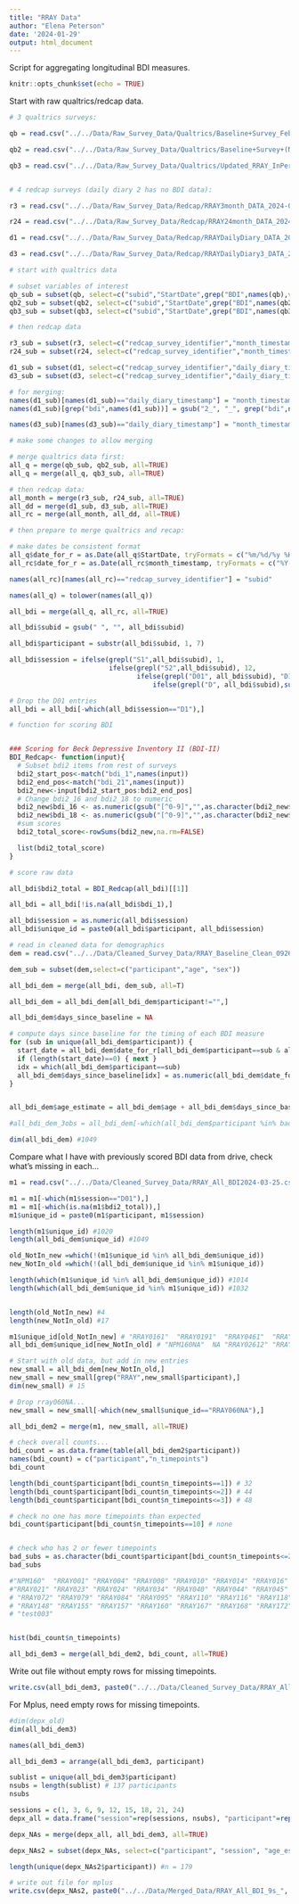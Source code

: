 ```yaml
---
title: "RRAY Data"
author: "Elena Peterson"
date: '2024-01-29'
output: html_document
---
```


Script for aggregating longitudinal BDI measures.

```r
knitr::opts_chunk$set(echo = TRUE)
```

Start with raw qualtrics/redcap data.
```r
# 3 qualtrics surveys:

qb = read.csv("../../Data/Raw_Survey_Data/Qualtrics/Baseline+Survey_February+1,+2024_10.28_For-R.csv",stringsAsFactors = FALSE,header=TRUE)

qb2 = read.csv("../../Data/Raw_Survey_Data/Qualtrics/Baseline+Survey+(No+CBCL)_February+1,+2024_10.27_For-R.csv",stringsAsFactors = FALSE,header=TRUE)

qb3 = read.csv("../../Data/Raw_Survey_Data/Qualtrics/Updated_RRAY_InPerson_April+1,+2024_10.41_For-R.csv",stringsAsFactors = FALSE,header=TRUE)


# 4 redcap surveys (daily diary 2 has no BDI data):

r3 = read.csv("../../Data/Raw_Survey_Data/Redcap/RRAY3month_DATA_2024-04-01_1016.csv",stringsAsFactors = FALSE,header=TRUE)

r24 = read.csv("../../Data/Raw_Survey_Data/Redcap/RRAY24month_DATA_2024-04-01_1034.csv", stringsAsFactors = FALSE,header=TRUE)

d1 = read.csv("../../Data/Raw_Survey_Data/Redcap/RRAYDailyDiary_DATA_2024-01-25_1353.csv", stringsAsFactors = FALSE,header=TRUE)

d3 = read.csv("../../Data/Raw_Survey_Data/Redcap/RRAYDailyDiary3_DATA_2024-04-01_1013.csv", stringsAsFactors = FALSE,header=TRUE)

```


```r
# start with qualtrics data

# subset variables of interest
qb_sub = subset(qb, select=c("subid","StartDate",grep("BDI",names(qb),value=TRUE)))
qb2_sub = subset(qb2, select=c("subid","StartDate",grep("BDI",names(qb2),value=TRUE)))
qb3_sub = subset(qb3, select=c("subid","StartDate",grep("BDI",names(qb3),value=TRUE)))

```

```r
# then redcap data

r3_sub = subset(r3, select=c("redcap_survey_identifier","month_timestamp",grep("bdi",names(r3),value=TRUE)))
r24_sub = subset(r24, select=c("redcap_survey_identifier","month_timestamp",grep("bdi",names(r24),value=TRUE)))

d1_sub = subset(d1, select=c("redcap_survey_identifier","daily_diary_timestamp",grep("bdi",names(d1),value=TRUE)))
d3_sub = subset(d3, select=c("redcap_survey_identifier","daily_diary_timestamp",grep("bdi",names(d3),value=TRUE)))

# for merging:
names(d1_sub)[names(d1_sub)=="daily_diary_timestamp"] = "month_timestamp"
names(d1_sub)[grep("bdi",names(d1_sub))] = gsub("2_", "_", grep("bdi",names(d1_sub), value=TRUE))

names(d3_sub)[names(d3_sub)=="daily_diary_timestamp"] = "month_timestamp"
```

```r
# make some changes to allow merging

# merge qualtrics data first:
all_q = merge(qb_sub, qb2_sub, all=TRUE)
all_q = merge(all_q, qb3_sub, all=TRUE)

# then redcap data:
all_month = merge(r3_sub, r24_sub, all=TRUE)
all_dd = merge(d1_sub, d3_sub, all=TRUE)
all_rc = merge(all_month, all_dd, all=TRUE)

# then prepare to merge qualtrics and recap:

# make dates be consistent format
all_q$date_for_r = as.Date(all_q$StartDate, tryFormats = c("%m/%d/%y %H:%M"))
all_rc$date_for_r = as.Date(all_rc$month_timestamp, tryFormats = c("%Y-%m-%d %H:%M:%S"))

names(all_rc)[names(all_rc)=="redcap_survey_identifier"] = "subid"

names(all_q) = tolower(names(all_q))

all_bdi = merge(all_q, all_rc, all=TRUE)

all_bdi$subid = gsub(" ", "", all_bdi$subid)

all_bdi$participant = substr(all_bdi$subid, 1, 7)

all_bdi$session = ifelse(grepl("S1",all_bdi$subid), 1, 
                         ifelse(grepl("S2",all_bdi$subid), 12,
                                ifelse(grepl("D01", all_bdi$subid), "D1",
                                    ifelse(grepl("D", all_bdi$subid),substr(all_bdi$subid, 9,10),NA))))

# Drop the D01 entries
all_bdi = all_bdi[-which(all_bdi$session=="D1"),]

```

```r
# function for scoring BDI


### Scoring for Beck Depressive Inventory II (BDI-II)
BDI_Redcap<- function(input){
  # Subset bdi2 items from rest of surveys
  bdi2_start_pos<-match("bdi_1",names(input))
  bdi2_end_pos<-match("bdi_21",names(input))
  bdi2_new<-input[bdi2_start_pos:bdi2_end_pos]
  # Change bdi2_16 and bdi2_18 to numeric
  bdi2_new$bdi_16 <- as.numeric(gsub("[^0-9]","",as.character(bdi2_new$bdi_16))) 
  bdi2_new$bdi_18 <- as.numeric(gsub("[^0-9]","",as.character(bdi2_new$bdi_18))) 
  #sum scores
  bdi2_total_score<-rowSums(bdi2_new,na.rm=FALSE)

  list(bdi2_total_score)
}

```


```r
# score raw data

all_bdi$bdi2_total = BDI_Redcap(all_bdi)[[1]]

all_bdi = all_bdi[!is.na(all_bdi$bdi_1),]

all_bdi$session = as.numeric(all_bdi$session)
all_bdi$unique_id = paste0(all_bdi$participant, all_bdi$session)
```


```r
# read in cleaned data for demographics
dem = read.csv("../../Data/Cleaned_Survey_Data/RRAY_Baseline_Clean_09262023_Dates.csv",stringsAsFactors = FALSE,header=TRUE)
```


```r
dem_sub = subset(dem,select=c("participant","age", "sex"))

all_bdi_dem = merge(all_bdi, dem_sub, all=T)

all_bdi_dem = all_bdi_dem[all_bdi_dem$participant!="",]

all_bdi_dem$days_since_baseline = NA

# compute days since baseline for the timing of each BDI measure
for (sub in unique(all_bdi_dem$participant)) {
  start_date = all_bdi_dem$date_for_r[all_bdi_dem$participant==sub & all_bdi_dem$session==1]
  if (length(start_date)==0) { next }
  idx = which(all_bdi_dem$participant==sub)
  all_bdi_dem$days_since_baseline[idx] = as.numeric(all_bdi_dem$date_for_r[idx] - start_date)
}


all_bdi_dem$age_estimate = all_bdi_dem$age + all_bdi_dem$days_since_baseline/365

#all_bdi_dem_3obs = all_bdi_dem[-which(all_bdi_dem$participant %in% bad_subs),] #984 total observations (1074 previously)

dim(all_bdi_dem) #1049


```

Compare what I have with previously scored BDI data from drive, check what's missing in each...
```r
m1 = read.csv("../../Data/Cleaned_Survey_Data/RRAY_All_BDI2024-03-25.csv",stringsAsFactors = FALSE,header=TRUE)

m1 = m1[-which(m1$session=="D01"),]
m1 = m1[-which(is.na(m1$bdi2_total)),]
m1$unique_id = paste0(m1$participant, m1$session)

length(m1$unique_id) #1020
length(all_bdi_dem$unique_id) #1049

old_NotIn_new =which(!(m1$unique_id %in% all_bdi_dem$unique_id))
new_NotIn_old =which(!(all_bdi_dem$unique_id %in% m1$unique_id))

length(which(m1$unique_id %in% all_bdi_dem$unique_id)) #1014
length(which(all_bdi_dem$unique_id %in% m1$unique_id)) #1032


length(old_NotIn_new) #4
length(new_NotIn_old) #17

m1$unique_id[old_NotIn_new] # "RRAY0161"  "RRAY0191"  "RRAY0461"  "RRAY0601"
all_bdi_dem$unique_id[new_NotIn_old] # "NPM160NA"  NA "RRAY02612" "RRAY060NA" "RRAY0616"  "RRAY08221" NA NA          "RRAY17021" "RRAY17024" NA   "RRAY17521" "RRAY17518" "RRAY17815" "RRAY17915" "RRAY17912" "test003NA"

# Start with old data, but add in new entries
new_small = all_bdi_dem[new_NotIn_old,]
new_small = new_small[grep("RRAY",new_small$participant),]
dim(new_small) # 15

# Drop rray060NA...
new_small = new_small[-which(new_small$unique_id=="RRAY060NA"),]

all_bdi_dem2 = merge(m1, new_small, all=TRUE)
```


```r
# check overall counts...
bdi_count = as.data.frame(table(all_bdi_dem2$participant))
names(bdi_count) = c("participant","n_timepoints")
bdi_count

length(bdi_count$participant[bdi_count$n_timepoints==1]) # 32
length(bdi_count$participant[bdi_count$n_timepoints<=2]) # 44
length(bdi_count$participant[bdi_count$n_timepoints<=3]) # 48

# check no one has more timepoints than expected
bdi_count$participant[bdi_count$n_timepoints==10] # none


# check who has 2 or fewer timepoints
bad_subs = as.character(bdi_count$participant[bdi_count$n_timepoints<=2])
bad_subs

#"NPM160"  "RRAY001" "RRAY004" "RRAY008" "RRAY010" "RRAY014" "RRAY016" "RRAY017" "RRAY018" "RRAY019" "RRAY020"
#"RRAY021" "RRAY023" "RRAY024" "RRAY034" "RRAY040" "RRAY044" "RRAY045" "RRAY047" "RRAY050" "RRAY055" "RRAY062"
# "RRAY072" "RRAY079" "RRAY084" "RRAY095" "RRAY110" "RRAY116" "RRAY118" "RRAY122" "RRAY141" "RRAY145" "RRAY146"
# "RRAY148" "RRAY155" "RRAY157" "RRAY160" "RRAY167" "RRAY168" "RRAY172" "RRAY173" "RRAY174" "RRAY176" "RRAY177"
# "test003"


hist(bdi_count$n_timepoints)

all_bdi_dem3 = merge(all_bdi_dem2, bdi_count, all=TRUE)

```

Write out file without empty rows for missing timepoints.
```r
write.csv(all_bdi_dem3, paste0("../../Data/Cleaned_Survey_Data/RRAY_All_BDI_", Sys.Date(), ".csv"),row.names = FALSE)
```

For Mplus, need empty rows for missing timepoints.
```r
#dim(depx_old)
dim(all_bdi_dem3)

names(all_bdi_dem3)

all_bdi_dem3 = arrange(all_bdi_dem3, participant)

sublist = unique(all_bdi_dem3$participant)
nsubs = length(sublist) # 137 participants
nsubs

sessions = c(1, 3, 6, 9, 12, 15, 18, 21, 24)
depx_all = data.frame("session"=rep(sessions, nsubs), "participant"=rep(sublist, each=9))

depx_NAs = merge(depx_all, all_bdi_dem3, all=TRUE)

depx_NAs2 = subset(depx_NAs, select=c("participant", "session", "age_estimate", "days_since_baseline", "bdi2_total","date_standard", "n_timepoints"))

length(unique(depx_NAs2$participant)) #n = 179

# write out file for mplus
write.csv(depx_NAs2, paste0("../../Data/Merged_Data/RRAY_All_BDI_9s_", Sys.Date(), ".csv"), row.names = FALSE)

```


